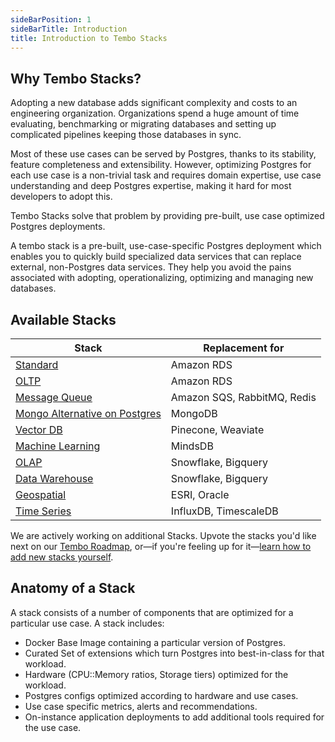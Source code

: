 ```yaml
---
sideBarPosition: 1
sideBarTitle: Introduction
title: Introduction to Tembo Stacks
---
```



## Why Tembo Stacks?

Adopting a new database adds significant complexity and costs to an engineering organization. Organizations spend a huge amount of time evaluating, benchmarking or migrating databases and setting up complicated pipelines keeping those databases in sync.

Most of these use cases can be served by Postgres, thanks to its stability, feature completeness and extensibility. However, optimizing Postgres for each use case is a non-trivial task and requires domain expertise, use case understanding and deep Postgres expertise, making it hard for most developers to adopt this.

Tembo Stacks solve that problem by providing pre-built, use case optimized Postgres deployments.

A tembo stack is a pre-built, use-case-specific Postgres deployment which enables you to quickly build specialized data services that can replace external, non-Postgres data services. They help you avoid the pains associated with adopting, operationalizing, optimizing and managing new databases.

## Available Stacks

| Stack                                                                                 | Replacement for             |
| ------------------------------------------------------------------------------------- | --------------------------- |
| [Standard](/docs/product/stacks/transactional/standard)                               | Amazon RDS                  |
| [OLTP](/docs/product/stacks/transactional/oltp)                                       | Amazon RDS                  |
| [Message Queue](/docs/product/stacks/transactional/message-queue)                     | Amazon SQS, RabbitMQ, Redis |
| [Mongo Alternative on Postgres](/docs/product/stacks/transactional/mongo-alternative) | MongoDB                     |
| [Vector DB](/docs/product/stacks/ai/vectordb/getting-started)                                         | Pinecone, Weaviate          |
| [Machine Learning](/docs/product/stacks/ai/machine-learning)                          | MindsDB                     |
| [OLAP](/docs/product/stacks/analytical/olap)                                          | Snowflake, Bigquery         |
| [Data Warehouse](/docs/product/stacks/analytical/data-warehouse)                      | Snowflake, Bigquery         |
| [Geospatial](/docs/product/stacks/analytical/geospatial)                              | ESRI, Oracle                |
| [Time Series](/docs/product/stacks/analytical/timeseries)                             | InfluxDB, TimescaleDB       |

We are actively working on additional Stacks. Upvote the stacks you'd like next on our [Tembo Roadmap](https://roadmap.tembo.io/roadmap), or—if you're feeling up for it—[learn how to add new stacks yourself](/docs/product/stacks/adding-new-stacks).

## Anatomy of a Stack

A stack consists of a number of components that are optimized for a particular use case. A stack includes:

-   Docker Base Image containing a particular version of Postgres.
-   Curated Set of extensions which turn Postgres into best-in-class for that workload.
-   Hardware (CPU::Memory ratios, Storage tiers) optimized for the workload.
-   Postgres configs optimized according to hardware and use cases.
-   Use case specific metrics, alerts and recommendations.
-   On-instance application deployments to add additional tools required for the use case.
